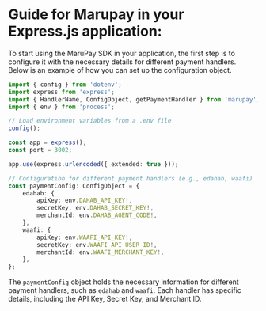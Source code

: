 # Guide for Marupay in your Express.js application:

To start using the MaruPay SDK in your application, the first step is to configure it with the necessary details for different payment handlers. Below is an example of how you can set up the configuration object.

```typescript
import { config } from 'dotenv';
import express from 'express';
import { HandlerName, ConfigObject, getPaymentHandler } from 'marupay';
import { env } from 'process';

// Load environment variables from a .env file
config();

const app = express();
const port = 3002;

app.use(express.urlencoded({ extended: true }));

// Configuration for different payment handlers (e.g., edahab, waafi)
const paymentConfig: ConfigObject = {
    edahab: {
        apiKey: env.DAHAB_API_KEY!,
        secretKey: env.DAHAB_SECRET_KEY!,
        merchantId: env.DAHAB_AGENT_CODE!,
    },
    waafi: {
        apiKey: env.WAAFI_API_KEY!,
        secretKey: env.WAAFI_API_USER_ID!,
        merchantId: env.WAAFI_MERCHANT_KEY!,
    },
};

```

The `paymentConfig` object holds the necessary information for different payment handlers, such as `edahab` and `waafi`. Each handler has specific details, including the API Key, Secret Key, and Merchant ID.
